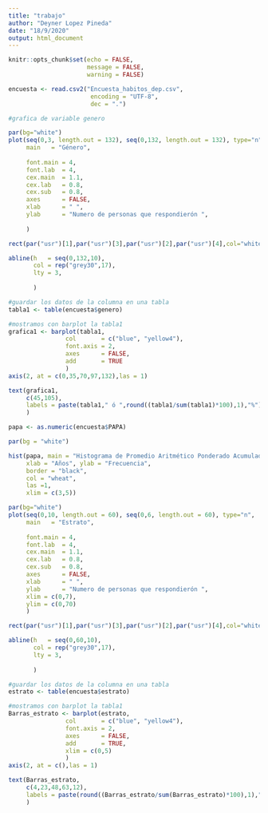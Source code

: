 ```yaml
---
title: "trabajo"
author: "Deyner Lopez Pineda"
date: "18/9/2020"
output: html_document
---
```


```r
knitr::opts_chunk$set(echo = FALSE,
                      message = FALSE,
                      warning = FALSE)
```


```r
encuesta <- read.csv2("Encuesta_habitos_dep.csv", 
                       encoding = "UTF-8",
                       dec = ".")
```

```r
#grafica de variable genero

par(bg="white")
plot(seq(0,3, length.out = 132), seq(0,132, length.out = 132), type="n",
     main   = "Género",
     
     font.main = 4,
     font.lab  = 4,
     cex.main  = 1.1,
     cex.lab   = 0.8,
     cex.sub   = 0.8,
     axes      = FALSE,
     xlab      = " ",
     ylab      = "Numero de personas que respondierón ",
     
     )

rect(par("usr")[1],par("usr")[3],par("usr")[2],par("usr")[4],col="white")

abline(h   = seq(0,132,10), 
       col = rep("grey30",17), 
       lty = 3,
       
       )

#guardar los datos de la columna en una tabla
tabla1 <- table(encuesta$genero)

#mostramos con barplot la tabla1
grafica1 <- barplot(tabla1,
                col       = c("blue", "yellow4"),
                font.axis = 2,
                axes      = FALSE,
                add       = TRUE
                )
axis(2, at = c(0,35,70,97,132),las = 1)

text(grafica1,
     c(45,105),
     labels = paste(tabla1," ó ",round((tabla1/sum(tabla1)*100),1),"%")
     )
```



```r
papa <- as.numeric(encuesta$PAPA)

par(bg = "white")

hist(papa, main = "Histograma de Promedio Aritmético Ponderado Acumulado",
     xlab = "Años", ylab = "Frecuencia",
     border = "black",
     col = "wheat",
     las =1,
     xlim = c(3,5))
```

```r


par(bg="white")
plot(seq(0,10, length.out = 60), seq(0,6, length.out = 60), type="n",
     main   = "Estrato",
     
     font.main = 4,
     font.lab  = 4,
     cex.main  = 1.1,
     cex.lab   = 0.8,
     cex.sub   = 0.8,
     axes      = FALSE,
     xlab      = " ",
     ylab      = "Numero de personas que respondierón ",
     xlim = c(0,7),
     ylim = c(0,70)
     )

rect(par("usr")[1],par("usr")[3],par("usr")[2],par("usr")[4],col="white")

abline(h   = seq(0,60,10), 
       col = rep("grey30",17), 
       lty = 3,
       
       )

#guardar los datos de la columna en una tabla
estrato <- table(encuesta$estrato)

#mostramos con barplot la tabla1
Barras_estrato <- barplot(estrato,
                col       = c("blue", "yellow4"),
                font.axis = 2,
                axes      = FALSE,
                add       = TRUE,
                xlim = c(0,5)
                )
axis(2, at = c(),las = 1)

text(Barras_estrato,
     c(4,23,48,63,12),
     labels = paste(round((Barras_estrato/sum(Barras_estrato)*100),1),"%")
     )

```

